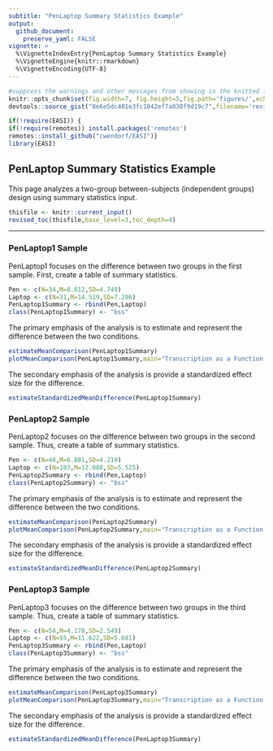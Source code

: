 ```yaml
---
subtitle: "PenLaptop Summary Statistics Example"
output:
  github_document:
    preserve_yaml: FALSE
vignette: >
  %\VignetteIndexEntry{PenLaptop Summary Statistics Example}
  %\VignetteEngine{knitr::rmarkdown}
  %\VignetteEncoding{UTF-8}
---
```


```r
#suppress the warnings and other messages from showing in the knitted file.
knitr::opts_chunk$set(fig.width=7, fig.height=5,fig.path='figures/',echo=TRUE,warning=FALSE,message=FALSE)
devtools::source_gist("8e6e5dc401e3fc1042ef7a030f9d19c7",filename='revised_toc.R')
```

```r
if(!require(EASI)) {
if(!require(remotes)) install.packages('remotes')
remotes::install_github("cwendorf/EASI")}
library(EASI)
```

## PenLaptop Summary Statistics Example

This page analyzes a two-group between-subjects (independent groups) design using summary statistics input.

```r
thisfile <- knitr::current_input()
revised_toc(thisfile,base_level=3,toc_depth=4)
```

---

### PenLaptop1 Sample

PenLaptop1 focuses on the difference between two groups in the first sample. First, create a table of summary statistics.

```r
Pen <- c(N=34,M=8.812,SD=4.749)
Laptop <- c(N=31,M=14.519,SD=7.286)
PenLaptop1Summary <- rbind(Pen,Laptop)
class(PenLaptop1Summary) <- "bss"
```

The primary emphasis of the analysis is to estimate and represent the difference between the two conditions.

```r
estimateMeanComparison(PenLaptop1Summary)
plotMeanComparison(PenLaptop1Summary,main="Transcription as a Function of Note Taking",ylab="Transcription %",ylim=c(0,20),values=FALSE)
```

The secondary emphasis of the analysis is provide a standardized effect size for the difference.

```r
estimateStandardizedMeanDifference(PenLaptop1Summary)
```

### PenLaptop2 Sample

PenLaptop2 focuses on the difference between two groups in the second sample. Thus, create a table of summary statistics.

```r
Pen <- c(N=48,M=6.881,SD=4.219)
Laptop <- c(N=103,M=12.088,SD=5.525)
PenLaptop2Summary <- rbind(Pen,Laptop)
class(PenLaptop2Summary) <- "bss"
```

The primary emphasis of the analysis is to estimate and represent the difference between the two conditions.

```r
estimateMeanComparison(PenLaptop2Summary)
plotMeanComparison(PenLaptop2Summary,main="Transcription as a Function of Note Taking",ylab="Transcription %",ylim=c(0,20),values=FALSE)
```

The secondary emphasis of the analysis is provide a standardized effect size for the difference.

```r
estimateStandardizedMeanDifference(PenLaptop2Summary)
```

### PenLaptop3 Sample

PenLaptop3 focuses on the difference between two groups in the third sample. Thus, create a table of summary statistics.

```r
Pen <- c(N=54,M=4.178,SD=2.549)
Laptop <- c(N=55,M=11.622,SD=5.681)
PenLaptop3Summary <- rbind(Pen,Laptop)
class(PenLaptop3Summary) <- "bss"
```

The primary emphasis of the analysis is to estimate and represent the difference between the two conditions.

```r
estimateMeanComparison(PenLaptop3Summary)
plotMeanComparison(PenLaptop3Summary,main="Transcription as a Function of Note Taking",ylab="Transcription %",ylim=c(0,20),values=FALSE)
```

The secondary emphasis of the analysis is provide a standardized effect size for the difference.

```r
estimateStandardizedMeanDifference(PenLaptop3Summary)
```
